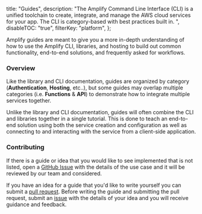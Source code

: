   title: "Guides",
  description: "The Amplify Command Line Interface (CLI) is a unified toolchain to create, integrate, and manage the AWS cloud services for your app. The CLI is category-based with best practices built in. ",
  disableTOC: "true",
  filterKey: "platform",
};

Amplify guides are meant to give you a more in-depth understanding of how to use the Amplify CLI, libraries, and hosting to build out common functionality, end-to-end solutions, and frequently asked for workflows.

### Overview

Like the library and CLI documentation, guides are organized by category (__Authentication__, __Hosting__, etc..), but some guides may overlap multiple categories (i.e. __Functions__ & __API__) to demonstrate how to integrate multiple services together.

Unlike the library and CLI documentation, guides will often combine the CLI and libraries together in a single tutorial. This is done to teach an end-to-end solution using both the service creation and configuration as well as connecting to and interacting with the service from a client-side application.

### Contributing

If there is a guide or idea that you would like to see implemented that is not listed, open a [GitHub Issue](https://github.com/aws-amplify/docs/issues) with the details of the use case and it will be reviewed by our team and considered.

If you have an idea for a guide that you'd like to write yourself you can submit a [pull request](https://github.com/aws-amplify/docs/pulls). Before writing the guide and submitting the pull request, submit an [issue](https://github.com/aws-amplify/docs/issues) with the details of your idea and you will receive guidance and feedback.